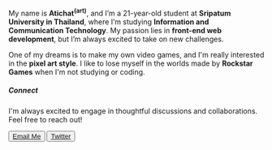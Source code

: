
<div className="w-full h-full my-8 pt-6 overflow-hidden rounded-xl border shadow-md">
  <Image
    src="https://avatars.githubusercontent.com/u/73696671?v=4"
    width={800}
    height={220}
    alt=""
    quality={80}
    priority
    className="duration-500 object-contain object-top w-fit h-[220px]"
  />
</div>

My name is **Atichat<sup><strong>(art)</strong></sup>**, and I’m a 21-year-old student at **Sripatum University in Thailand**, where I’m studying **Information and Communication Technology**. My passion lies in **front-end web development**, but I’m always excited to take on new challenges.

One of my dreams is to make my own video games, and I'm really interested in the **pixel art style**. I like to lose myself in the worlds made by **Rockstar Games** when I'm not studying or coding.

##### Connect

I'm always excited to engage in thoughtful discussions and collaborations. Feel free to reach out!

<div className="mt-8 space-x-4">
  <Button size="lg" variant="outline" asChild>
    <a href="mailto:atichatbusiness@gmail.com">Email Me</a>
  </Button>
  <Button size="lg" variant="outline" asChild>
    <a href="https://twitter.com/lm_A2a" target="_blank" rel="noopener noreferrer">Twitter</a>
  </Button>
</div>

&nbsp;
